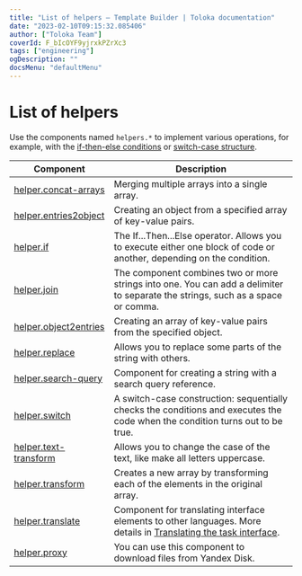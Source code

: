 ```yaml
---
title: "List of helpers — Template Builder | Toloka documentation"
date: "2023-02-10T09:15:32.085406"
author: ["Toloka Team"]
coverId: F_bIcOYF9yjrxkPZrXc3
tags: ["engineering"]
ogDescription: ""
docsMenu: "defaultMenu"
---
```


# List of helpers

Use the components named `helpers.*` to implement various operations, for example, with the [if-then-else conditions](/docs-new/template-builder/reference/helper.if) or [switch-case structure](/docs-new/template-builder/reference/helper.switch).

| Component                                         | Description                                                                                                                                                                                        |
| ------------------------------------------------- | -------------------------------------------------------------------------------------------------------------------------------------------------------------------------------------------------- |
| [helper.concat-arrays](/docs-new/template-builder/reference/helper.concat-arrays)   | Merging multiple arrays into a single array.                                                                                                                                                       |
| [helper.entries2object](/docs-new/template-builder/reference/helper.entries2object) | Creating an object from a specified array of key-value pairs.                                                                                                                                      |
| [helper.if](/docs-new/template-builder/reference/helper.if)                         | The If...Then...Else operator. Allows you to execute either one block of code or another, depending on the condition.                                                                              |
| [helper.join](/docs-new/template-builder/reference/helper.join)                     | The component combines two or more strings into one. You can add a delimiter to separate the strings, such as a space or comma.                                                                    |
| [helper.object2entries](/docs-new/template-builder/reference/helper.object2entries) | Creating an array of key-value pairs from the specified object.                                                                                                                                    |
| [helper.replace](/docs-new/template-builder/reference/helper.replace)               | Allows you to replace some parts of the string with others.                                                                                                                                        |
| [helper.search-query](/docs-new/template-builder/reference/helper.search-query)     | Component for creating a string with a search query reference.                                                                                                                                     |
| [helper.switch](/docs-new/template-builder/reference/helper.switch)                 | A switch-case construction: sequentially checks the conditions and executes the code when the condition turns out to be true.                                                                      |
| [helper.text-transform](/docs-new/template-builder/reference/helper.text-transform) | Allows you to change the case of the text, like make all letters uppercase.                                                                                                                        |
| [helper.transform](/docs-new/template-builder/reference/helper.transform)           | Creates a new array by transforming each of the elements in the original array.                                                                                                                    |
| [helper.translate](/docs-new/template-builder/reference/helper.translate)           | Component for translating interface elements to other languages. More details in [Translating the task interface](https://toloka.ai/en/docs/guide/concepts/project-languages#interface-translate). |
| [helper.proxy](/docs-new/template-builder/reference/helper.proxy)                   | You can use this component to download files from Yandex Disk.                                                                                                                                     |
